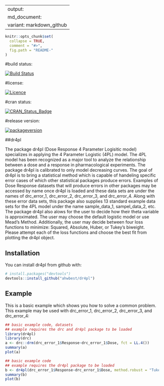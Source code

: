 <!-- rmarkdown v1 --> 

---
output:
  md_document:
    variant: markdown_github
---

<!-- README.md is generated from README.Rmd. Please edit that file -->

```r
knitr::opts_chunk$set(
  collapse = TRUE,
  comment = "#>",
  fig.path = "README-"
)
```
#build status:

[![Build Status](https://travis-ci.org/ahwbest/dr4pl.svg?branch=master)](https://travis-ci.org/ahwbest/dr4pl)

#license:

[![Licence](https://img.shields.io/badge/licence-GPL--3-blue.svg)](https://www.gnu.org/licenses/gpl-3.0.en.html)

#cran status:

[![CRAN_Status_Badge](http://www.r-pkg.org/badges/version/dr4pl)](https://cran.r-project.org/package=dr4pl)

#release version:

[![packageversion](https://img.shields.io/badge/GitHub%20Package%20version-0.97-orange.svg?style=flat-square)](commits/master)

##dr4pl

The package dr4pl (Dose Response 4 Parameter Logisitic model) specializes in applying the 4 Parameter Logistic (4PL) model. The 4PL model has been recognized as a major tool to analyze the relationship between a dose and a response in pharmacological experiments. The package dr4pl is calibrated to only model decreasing curves. The goal of dr4pl is to bring a statistical method which is capable of handeling specific error cases of which other statistical packages produce errors. Examples of Dose Response datasets that will produce errors in other packages may be accessed by name once dr4pl is loaded and these data sets are under the names of drc_error_1, drc_error_2, drc_error_3, and drc_error_4. Along with these error data sets, this package also supplies 13 standard example data sets for the 4PL model under the name sample_data_1, sampel_data_2, etc. The package dr4pl also alows for the user to decide how their theta variable is approximated. The user may choose the default logistic model or use Mead's Method. Additionally, the user may decide between four loss functions to minimize: Squared, Absolute, Huber, or Tukey's biweight. Please attempt each of the loss functions and choose the best fit from plotting the dr4pl object.

## Installation

You can install dr4pl from github with:

```r
# install.packages("devtools")
devtools::install_github("ahwbest/dr4pl")
```

## Example

This is a basic example which shows you how to solve a common problem. This example may be used with drc_error_1, drc_error_2, drc_error_3, and drc_error_4:

```r
## basic example code, datasets
## example requires the drc and dr4pl package to be loaded
library(dr4pl)
library(drc)
a <- drc::drm(drc_error_1$Response~drc_error_1$Dose, fct = LL.4())
summary(a)
plot(a)
```
```r
## basic example code
## example requires the dr4pl package to be loaded
b <- dr4pl(drc_error_1$Response~drc_error_1$Dose, method.robust = "Tukey") #Tukey's Biweight loss function estimates best for this particular data set
summary(b)
plot(b)
```

